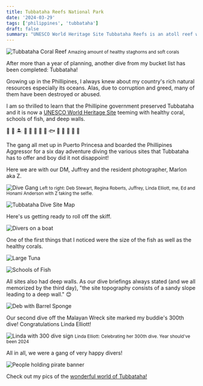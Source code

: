 ```yaml
---
title: Tubbataha Reefs National Park
date: '2024-03-29'
tags: ['philippines', 'tubbataha']
draft: false
summary: "UNESCO World Heritage Site Tubbataha Reefs is an atoll reef with a very high density of marine species and healthy coral.  Let's keep it this way!"
---
```


<Image
  src="/static/images/tubbataha/healthycorals.jpg"
  width={800}
  height={600}
  alt="Tubbataha Coral Reef"
/>
<small>Amazing amount of healthy staghorns and soft corals</small>

After more than a year of planning, another dive from my bucket list has been completed: Tubbataha!

Growing up in the Phillipines, I always knew about my country's rich natural resources especially its oceans. Alas, due to corruption and greed, many of them have been destroyed or abused.

I am so thrilled to learn that the Phillipine government preserved Tubbataha and it is now a [UNESCO World Heritage Site](https://tubbatahareefs.org/) teeming with healthy coral, schools of fish, and deep walls.

🐡 🐠 🏝️ 🐙 🐬 🌴 🐚 🦪 🐟 🦞 🦀 🦑 🦈 🐳

The gang all met up in Puerto Princesa and boarded the Phillipines Aggressor for a six day adventure diving the various sites that Tubbataha has to offer and boy did it not disappoint!

Here we are with our DM, Juffrey and the resident photographer, Marlon aka Z.

<Image src="/static/images/tubbataha/dive-gang.jpeg" width={800} height={600} alt="Dive Gang" />
<small>
  Left to right: Deb Stewart, Regina Roberts, Juffrey, Linda Elliott, me, Ed and Honami Anderson
  with Z taking the selfie.
</small>

<Image
  src="/static/images/tubbataha/tubbataha_dive_site_map.webp"
  width={800}
  height={600}
  alt="Tubbataha Dive Site Map"
/>

Here's us getting ready to roll off the skiff.

<Image
  src="/static/images/tubbataha/divers_skiff.jpg"
  width={800}
  height={600}
  alt="Divers on a boat"
/>

One of the first things that I noticed were the size of the fish as well as the healthy corals.

<Image src="/static/images/tubbataha/tuna.jpg" width={800} height={600} alt="Large Tuna" />

<Image
  src="/static/images/tubbataha/tubbataha_schools.jpg"
  width={800}
  height={600}
  alt="Schools of Fish"
/>

All sites also had deep walls. As our dive briefings always stated (and we all memorized by the third day), "the site topography consists of a sandy slope leading to a deep wall." 😊

<Image
  src="/static/images/tubbataha/deb-wall-barrel-sponge.jpg"
  width={800}
  height={600}
  alt="Deb with Barrel Sponge"
/>

Our second dive off the Malayan Wreck site marked my buddie's 300th dive! Congratulations Linda Elliott!

<Image
  src="/static/images/tubbataha/linda_300.jpg"
  width={800}
  height={600}
  alt="Linda with 300 dive sign"
/>
<small>Linda Elliott: Celebrating her 300th dive. Year should've been 2024</small>

All in all, we were a gang of very happy divers!

<Image
  src="/static/images/tubbataha/tubbataha_gang.jpeg"
  width={800}
  height={600}
  alt="People holding pirate banner"
/>

Check out my pics of the [wonderful world of Tubbataha!](https://generosalitton.smugmug.com/Tubbataha-March2024/n-BbvjPf)
